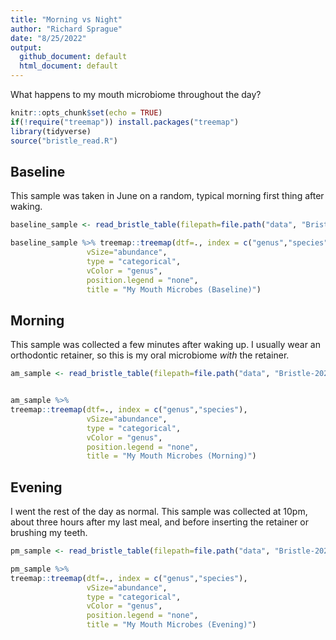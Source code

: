 ```yaml
---
title: "Morning vs Night"
author: "Richard Sprague"
date: "8/25/2022"
output:
  github_document: default
  html_document: default
---
```


What happens to my mouth microbiome throughout the day?

```r
knitr::opts_chunk$set(echo = TRUE)
if(!require("treemap")) install.packages("treemap")
library(tidyverse)
source("bristle_read.R")

```

## Baseline

This sample was taken in June on a random, typical morning first thing after waking. 

```r
baseline_sample <- read_bristle_table(filepath=file.path("data", "BristleHealthRaw.xlsx"))

baseline_sample %>% treemap::treemap(dtf=., index = c("genus","species"),
                 vSize="abundance",
                 type = "categorical",
                 vColor = "genus",
                 position.legend = "none",
                 title = "My Mouth Microbes (Baseline)")
```


## Morning

This sample was collected a few minutes after waking up. I usually wear an orthodontic retainer, so this is my oral microbiome *with* the retainer.

```r

am_sample <- read_bristle_table(filepath=file.path("data", "Bristle-2022-08-02-AM.xlsx"))


am_sample %>% 
treemap::treemap(dtf=., index = c("genus","species"),
                 vSize="abundance",
                 type = "categorical",
                 vColor = "genus",
                 position.legend = "none",
                 title = "My Mouth Microbes (Morning)")

```



## Evening


I went the rest of the day as normal. This sample was collected at 10pm, about three hours after my last meal, and before inserting the retainer or brushing my teeth.

```r

pm_sample <- read_bristle_table(filepath=file.path("data", "Bristle-2022-08-02-PM.xlsx"))

pm_sample %>% 
treemap::treemap(dtf=., index = c("genus","species"),
                 vSize="abundance",
                 type = "categorical",
                 vColor = "genus",
                 position.legend = "none",
                 title = "My Mouth Microbes (Evening)")
```

